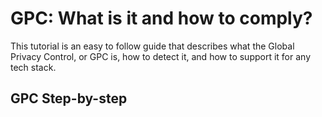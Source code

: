 
# GPC: What is it and how to comply?

This tutorial is an easy to follow guide that describes what the Global Privacy Control, or GPC is, how to detect it, and how to support it for any tech stack.

## GPC Step-by-step
<KeyFeatWrap>
  <KeyFeat title="What is the GPC" link="./what_is_gpc"  description="A brief introduction to what the GPC is and why you should support it."/>
  <KeyFeat title="Consumers: How does GPC work?" link="./consumer_gpc"  description="A walkthrough of the typical consumer expeirence of the GPC."/>
  <KeyFeat title="Developers: What is GPC and how does it work?" link="./dev_gpc"   description="For engineers, a technical overview of the GPC and how to support it."/>
  <KeyFeat title="Legal Teams: How do I comply with GPC?" link="./legal_gpc"   description="For legal teams, how to consider applying GPC across regulations."/>
  <KeyFeat title="GPC Step 01: Define where the GPC applies" link="./geo_gpc"   description="Considerations for which geographies to apply the GPC."/>
  <KeyFeat title="GPC Step 02: Detect & Record GPC Signals" link="./detect_gpc"   description="How to detect and correctly process the GPC signal."/>
  <KeyFeat title="GPC Step 03: Enforce signal across systems" link="./enforce_gpc"   description="Ensuring that the GPC preferences are applied across systems and vendors."/>
  <KeyFeat title="GPC Bonus: Remember data flows everywhere" link="./dataflow_gpc"   description="A GPC bonus and reminder that consent isn't just the front end, it's the entire tech stack!"/>
</KeyFeatWrap>
